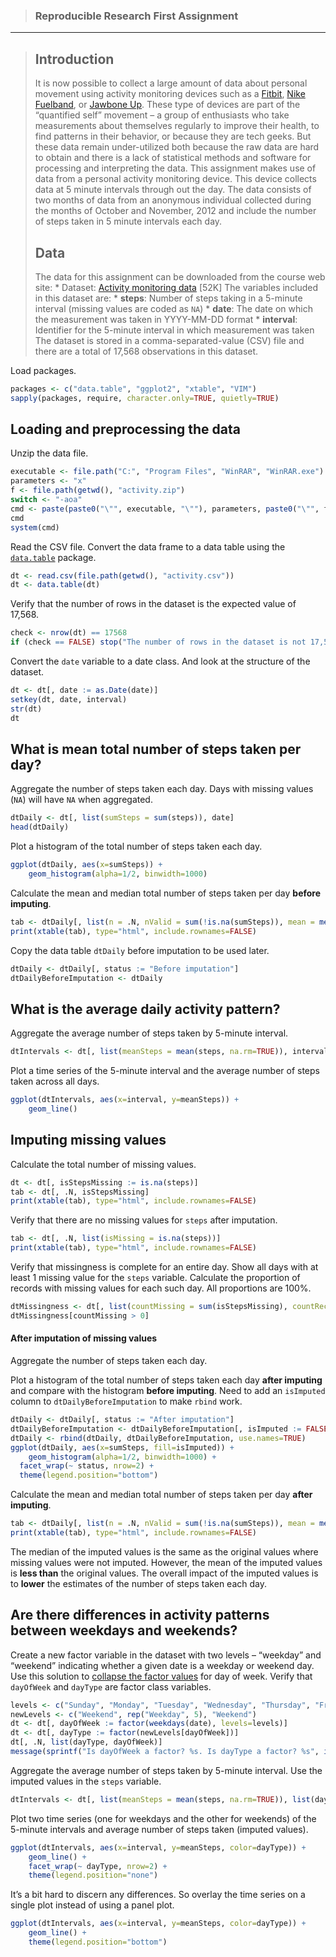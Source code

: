 > ### Reproducible Research First Assignment

---
> ## Introduction
> 
> It is now possible to collect a large amount of data about personal
> movement using activity monitoring devices such as a
> [Fitbit](http://www.fitbit.com), [Nike
> Fuelband](http://www.nike.com/us/en_us/c/nikeplus-fuelband), or
> [Jawbone Up](https://jawbone.com/up). These type of devices are part of
> the "quantified self" movement -- a group of enthusiasts who take
> measurements about themselves regularly to improve their health, to
> find patterns in their behavior, or because they are tech geeks. But
> these data remain under-utilized both because the raw data are hard to
> obtain and there is a lack of statistical methods and software for
> processing and interpreting the data.
> This assignment makes use of data from a personal activity monitoring
> device. This device collects data at 5 minute intervals through out the
> day. The data consists of two months of data from an anonymous
> individual collected during the months of October and November, 2012
> and include the number of steps taken in 5 minute intervals each day.
> 
> ## Data
> 
> The data for this assignment can be downloaded from the course web
> site:
> * Dataset: [Activity monitoring data](https://d396qusza40orc.cloudfront.net/repdata%2Fdata%2Factivity.zip) [52K]
> The variables included in this dataset are:
> * **steps**: Number of steps taking in a 5-minute interval (missing
>     values are coded as `NA`)
> * **date**: The date on which the measurement was taken in YYYY-MM-DD
>     format
> * **interval**: Identifier for the 5-minute interval in which
>     measurement was taken
> The dataset is stored in a comma-separated-value (CSV) file and there
> are a total of 17,568 observations in this
> dataset.

Load packages.

```r
packages <- c("data.table", "ggplot2", "xtable", "VIM")
sapply(packages, require, character.only=TRUE, quietly=TRUE)
```

## Loading and preprocessing the data

Unzip the data file.

```r
executable <- file.path("C:", "Program Files", "WinRAR", "WinRAR.exe")
parameters <- "x"
f <- file.path(getwd(), "activity.zip")
switch <- "-aoa"
cmd <- paste(paste0("\"", executable, "\""), parameters, paste0("\"", f, "\""), switch)
cmd
system(cmd)
```

Read the CSV file.
Convert the data frame to a data table using the [`data.table`](http://cran.r-project.org/web/packages/data.table/index.html) package.

```r
dt <- read.csv(file.path(getwd(), "activity.csv"))
dt <- data.table(dt)
```
 
Verify that the number of rows in the dataset is the expected value of 17,568.

```r
check <- nrow(dt) == 17568
if (check == FALSE) stop("The number of rows in the dataset is not 17,568.")
```

Convert the `date` variable to a date class.
And look at the structure of the dataset.

```r
dt <- dt[, date := as.Date(date)]
setkey(dt, date, interval)
str(dt)
dt
```

## What is mean total number of steps taken per day?

Aggregate the number of steps taken each day.
Days with missing values (`NA`) will have `NA` when aggregated.

```r
dtDaily <- dt[, list(sumSteps = sum(steps)), date]
head(dtDaily)
```

Plot a histogram of the total number of steps taken each day.

```r
ggplot(dtDaily, aes(x=sumSteps)) +
	geom_histogram(alpha=1/2, binwidth=1000)
```

Calculate the mean and median total number of steps taken per day **before imputing**.

```r
tab <- dtDaily[, list(n = .N, nValid = sum(!is.na(sumSteps)), mean = mean(sumSteps, na.rm=TRUE), median = median(sumSteps, na.rm=TRUE))]
print(xtable(tab), type="html", include.rownames=FALSE)
```

Copy the data table `dtDaily` before imputation to be used later.

```r
dtDaily <- dtDaily[, status := "Before imputation"]
dtDailyBeforeImputation <- dtDaily
```

## What is the average daily activity pattern?

Aggregate the average number of steps taken by 5-minute interval.

```r
dtIntervals <- dt[, list(meanSteps = mean(steps, na.rm=TRUE)), interval]
```

Plot a time series of the 5-minute interval and the average number of steps taken across all days.

```r
ggplot(dtIntervals, aes(x=interval, y=meanSteps)) +
	geom_line()
```

## Imputing missing values

Calculate the total number of missing values.

```r
dt <- dt[, isStepsMissing := is.na(steps)]
tab <- dt[, .N, isStepsMissing]
print(xtable(tab), type="html", include.rownames=FALSE)
```

Verify that there are no missing values for `steps` after imputation.

```r
tab <- dt[, .N, list(isMissing = is.na(steps))]
print(xtable(tab), type="html", include.rownames=FALSE)
```

Verify that missingness is complete for an entire day.
Show all days with at least 1 missing value for the `steps` variable.
Calculate the proportion of records with missing values for each such day.
All proportions are 100%.

```r
dtMissingness <- dt[, list(countMissing = sum(isStepsMissing), countRecords = .N, propMissing = sum(isStepsMissing / .N)), date]
dtMissingness[countMissing > 0]
```

#### After imputation of missing values

Aggregate the number of steps taken each day.


Plot a histogram of the total number of steps taken each day **after imputing** and compare with the histogram **before imputing**.
Need to add an `isImputed` column to `dtDailyBeforeImputation` to make `rbind` work.

```r
dtDaily <- dtDaily[, status := "After imputation"]
dtDailyBeforeImputation <- dtDailyBeforeImputation[, isImputed := FALSE]
dtDaily <- rbind(dtDaily, dtDailyBeforeImputation, use.names=TRUE)
ggplot(dtDaily, aes(x=sumSteps, fill=isImputed)) +
	geom_histogram(alpha=1/2, binwidth=1000) +
  facet_wrap(~ status, nrow=2) +
  theme(legend.position="bottom")
```

Calculate the mean and median total number of steps taken per day **after imputing**.

```r
tab <- dtDaily[, list(n = .N, nValid = sum(!is.na(sumSteps)), mean = mean(sumSteps, na.rm=TRUE), median = median(sumSteps, na.rm=TRUE)), status]
print(xtable(tab), type="html", include.rownames=FALSE)
```

The median of the imputed values is the same as the original values where missing values were not imputed.
However, the mean of the imputed values is **less than** the original values.
The overall impact of the imputed values is to **lower** the estimates of the number of steps taken each day.

## Are there differences in activity patterns between weekdays and weekends?

Create a new factor variable in the dataset with two levels -- "weekday" and "weekend" indicating whether a given date is a weekday or weekend day.
Use this solution to [collapse the factor values](http://stackoverflow.com/a/9053619) for day of week.
Verify that `dayOfWeek` and `dayType` are factor class variables.

```r
levels <- c("Sunday", "Monday", "Tuesday", "Wednesday", "Thursday", "Friday", "Saturday")
newLevels <- c("Weekend", rep("Weekday", 5), "Weekend")
dt <- dt[, dayOfWeek := factor(weekdays(date), levels=levels)]
dt <- dt[, dayType := factor(newLevels[dayOfWeek])]
dt[, .N, list(dayType, dayOfWeek)]
message(sprintf("Is dayOfWeek a factor? %s. Is dayType a factor? %s", is.factor(dt$dayOfWeek), is.factor(dt$dayType)))
```

Aggregate the average number of steps taken by 5-minute interval.
Use the imputed values in the `steps` variable.

```r
dtIntervals <- dt[, list(meanSteps = mean(steps, na.rm=TRUE)), list(dayType, interval)]
```

Plot two time series (one for weekdays and the other for weekends) of the 5-minute intervals and average number of steps taken (imputed values).

```r
ggplot(dtIntervals, aes(x=interval, y=meanSteps, color=dayType)) +
	geom_line() +
	facet_wrap(~ dayType, nrow=2) +
	theme(legend.position="none")
```

It's a bit hard to discern any differences.
So overlay the time series on a single plot instead of using a panel plot.

```r
ggplot(dtIntervals, aes(x=interval, y=meanSteps, color=dayType)) +
	geom_line() +
	theme(legend.position="bottom")
```

